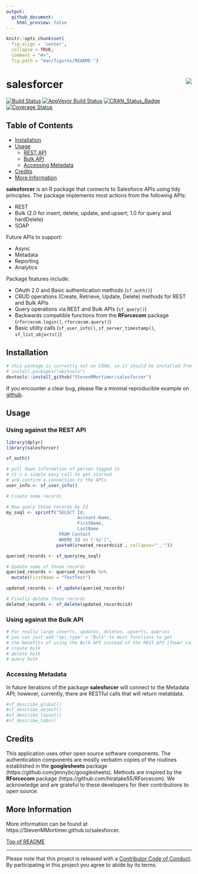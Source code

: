 ```yaml
---
output: 
  github_document:
    html_preview: false
---
```


```r
knitr::opts_chunk$set(
  fig.align = 'center',
  collapse = TRUE,
  comment = "#>",
  fig.path = "man/figures/README-")
```

# salesforcer <img src="man/figures/logo.png" align="right" />

[![Build Status](https://travis-ci.org/StevenMMortimer/salesforcer.svg?branch=master)](https://travis-ci.org/StevenMMortimer/salesforcer)
[![AppVeyor Build Status](https://ci.appveyor.com/api/projects/status/github/StevenMMortimer/salesforcer?branch=master&svg=true)](https://ci.appveyor.com/project/StevenMMortimer/salesforcer)
[![CRAN_Status_Badge](http://www.r-pkg.org/badges/version/salesforcer)](http://cran.r-project.org/package=salesforcer)
[![Coverage Status](https://codecov.io/gh/StevenMMortimer/salesforcer/branch/master/graph/badge.svg)](https://codecov.io/gh/StevenMMortimer/salesforcer?branch=master)

## Table of Contents  
  * [Installation](#installation)
  * [Usage](#usage)
    * [REST API](#using-against-the-rest-api)
    * [Bulk API](#using-against-the-bulk-api)
    * [Accessing Metadata](#accessing-metadata)
  * [Credits](#credits)
  * [More Information](#more-information)

**salesforcer** is an R package that connects to Salesforce APIs using tidy principles. 
The package implements most actions from the following APIs:
 
 - REST
 - Bulk (2.0 for insert, delete, update, and upsert; 1.0 for query and hardDelete)
 - SOAP 

Future APIs to support: 

 - Async
 - Metadata
 - Reporting
 - Analytics

Package features include: 

  * OAuth 2.0 and Basic authentication methods (`sf_auth()`)
  * CRUD operations (Create, Retrieve, Update, Delete) methods for REST and Bulk APIs 
  * Query operations via REST and Bulk APIs (`sf_query()`)
  * Backwards compatible functions from the **RForcecom** package (`rforcecom.login()`, 
  `rforcecom.query()`)
  * Basic utility calls (`sf_user_info()`, `sf_server_timestamp()`, `sf_list_objects()`)

## Installation

```r
# this package is currently not on CRAN, so it should be installed from GitHub
# install.packages("devtools")
devtools::install_github("StevenMMortimer/salesforcer")
```

If you encounter a clear bug, please file a minimal reproducible example on [github](https://github.com/StevenMMortimer/salesforcer/issues).

## Usage

### Using against the REST API

```r
library(dplyr)
library(salesforcer)

sf_auth()

# pull down information of person logged in
# it's a simple easy call to get started 
# and confirm a connection to the APIs
user_info <- sf_user_info()

# Create some records

# Now query those records by Id
my_soql <- sprintf("SELECT Id, 
                           Account.Name, 
                           FirstName, 
                           LastName 
                    FROM Contact 
                    WHERE Id in ('%s')", 
                   paste0(created_records$id , collapse="','"))

queried_records <- sf_query(my_soql)

# Update some of those records
queried_records <- queried_records %>%
  mutate(FirstName = "TestTest")

updated_records <- sf_update(queried_records)

# Finally delete those records
deleted_records <- sf_delete(updated_records$id)
```

### Using against the Bulk API

```r

# For really large inserts, updates, deletes, upserts, queries 
# you can just add "api_type" = "Bulk" to most functions to get 
# the benefits of using the Bulk API instead of the REST API (fewer calls, speedier)
# create bulk
# delete bulk
# query bulk

```

### Accessing Metadata

In future iterations of the package **salesforcer** will connect to the Metadata API; 
however, currently, there are RESTful calls that will return metatdata.

```r
#sf_describe_global()
#sf_describe_object()
#sf_describe_layout()
#sf_describe_tabs()
```

## Credits

This application uses other open source software components. The authentication 
components are mostly verbatim copies of the routines established in the **googlesheets** 
package (https://github.com/jennybc/googlesheets). Methods are inspired by the 
**RForcecom** package (https://github.com/hiratake55/RForcecom). We acknowledge 
and are grateful to these developers for their contributions to open source.

## More Information

More information can be found at https://StevenMMortimer.github.io/salesforcer.  


[Top of README](#salesforcer-)

---
Please note that this project is released with a [Contributor Code of Conduct](CONDUCT.md).
By participating in this project you agree to abide by its terms.
